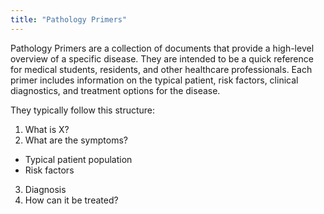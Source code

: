```yaml
---
title: "Pathology Primers"
---
```


Pathology Primers are a collection of documents that provide a high-level overview of a specific disease.
They are intended to be a quick reference for medical students, residents, and other healthcare professionals. Each primer includes information on the typical patient, risk factors, clinical diagnostics, and treatment options for the disease.

They typically follow this structure:

1. What is X?
2. What are the symptoms?
  * Typical patient population
  * Risk factors
3. Diagnosis
4. How can it be treated?
